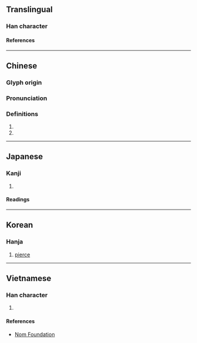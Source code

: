 {{character info}}
{{also|毋|母|田}}
==Translingual==

===Han character===
{{Han char|rn=80|rad=毋|as=00|sn=4|four=77750|canj=WJ|ids=⿻⿻𠃋𠃍十(G),⿻⿻𠃋㇇十(HTJK)}}

====References====
{{Han ref|kx=0588.240|dkj=16722|dj=0980.300|hdz=42380.020|uh=6BCC}}

----

==Chinese==
{{zh-forms}}

===Glyph origin===
{{Han etym}}

===Pronunciation===
{{zh-pron
|m=guàn
|c=gun3,kwun3
|mc=y
|oc=y
|ma=
|cat=v,adv,n
}}

===Definitions===
{{zh-hanzi}}

# {{zh-original|貫|tr=-}}
# {{surname|zh}}

----

==Japanese==

===Kanji===
{{ja-kanji|grade=|rs=毋00}}

# {{rfdef|ja|sort=毋00}}

====Readings====
{{ja-readings
|on=かん
|kun=つらぬく
}}

----

==Korean==

===Hanja===
{{ko-hanja|꿰뚫다|꿰뚫을|관}}

# [[pierce]]

----

==Vietnamese==

===Han character===
{{vi-readings|rs=毋00|reading=vô}}

# {{rfdef|vi|sort=毋00}}

====References====
* [http://nomfoundation.org/common/nom_details.php?codepoint=6bcc Nom Foundation]